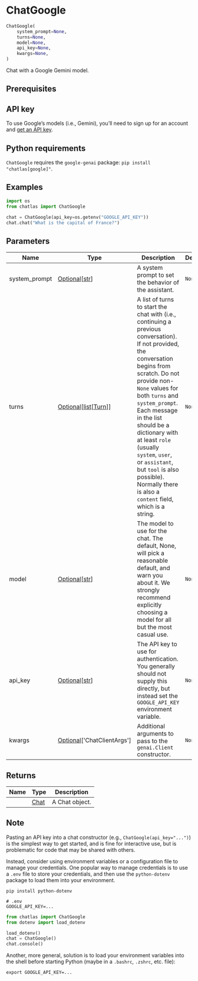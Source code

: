 # ChatGoogle { #chatlas.ChatGoogle }

```python
ChatGoogle(
    system_prompt=None,
    turns=None,
    model=None,
    api_key=None,
    kwargs=None,
)
```

Chat with a Google Gemini model.

## Prerequisites {.doc-section .doc-section-prerequisites}


::: {.callout-note}
## API key

To use Google's models (i.e., Gemini), you'll need to sign up for an account
and [get an API key](https://ai.google.dev/gemini-api/docs/get-started/tutorial?lang=python).
:::

::: {.callout-note}
## Python requirements

`ChatGoogle` requires the `google-genai` package: `pip install "chatlas[google]"`.
:::

## Examples {.doc-section .doc-section-examples}

```python
import os
from chatlas import ChatGoogle

chat = ChatGoogle(api_key=os.getenv("GOOGLE_API_KEY"))
chat.chat("What is the capital of France?")
```

## Parameters {.doc-section .doc-section-parameters}

| Name          | Type                                                                            | Description                                                                                                                                                                                                                                                                                                                                                                                                                 | Default   |
|---------------|---------------------------------------------------------------------------------|-----------------------------------------------------------------------------------------------------------------------------------------------------------------------------------------------------------------------------------------------------------------------------------------------------------------------------------------------------------------------------------------------------------------------------|-----------|
| system_prompt | [Optional](`typing.Optional`)\[[str](`str`)\]                                   | A system prompt to set the behavior of the assistant.                                                                                                                                                                                                                                                                                                                                                                       | `None`    |
| turns         | [Optional](`typing.Optional`)\[[list](`list`)\[[Turn](`chatlas._turn.Turn`)\]\] | A list of turns to start the chat with (i.e., continuing a previous conversation). If not provided, the conversation begins from scratch. Do not provide non-`None` values for both `turns` and `system_prompt`. Each message in the list should be a dictionary with at least `role` (usually `system`, `user`, or `assistant`, but `tool` is also possible). Normally there is also a `content` field, which is a string. | `None`    |
| model         | [Optional](`typing.Optional`)\[[str](`str`)\]                                   | The model to use for the chat. The default, None, will pick a reasonable default, and warn you about it. We strongly recommend explicitly choosing a model for all but the most casual use.                                                                                                                                                                                                                                 | `None`    |
| api_key       | [Optional](`typing.Optional`)\[[str](`str`)\]                                   | The API key to use for authentication. You generally should not supply this directly, but instead set the `GOOGLE_API_KEY` environment variable.                                                                                                                                                                                                                                                                            | `None`    |
| kwargs        | [Optional](`typing.Optional`)\[\'ChatClientArgs\'\]                             | Additional arguments to pass to the `genai.Client` constructor.                                                                                                                                                                                                                                                                                                                                                             | `None`    |

## Returns {.doc-section .doc-section-returns}

| Name   | Type                         | Description    |
|--------|------------------------------|----------------|
|        | [Chat](`chatlas._chat.Chat`) | A Chat object. |

## Note {.doc-section .doc-section-note}

Pasting an API key into a chat constructor (e.g., `ChatGoogle(api_key="...")`)
is the simplest way to get started, and is fine for interactive use, but is
problematic for code that may be shared with others.

Instead, consider using environment variables or a configuration file to manage
your credentials. One popular way to manage credentials is to use a `.env` file
to store your credentials, and then use the `python-dotenv` package to load them
into your environment.

```shell
pip install python-dotenv
```

```shell
# .env
GOOGLE_API_KEY=...
```

```python
from chatlas import ChatGoogle
from dotenv import load_dotenv

load_dotenv()
chat = ChatGoogle()
chat.console()
```

Another, more general, solution is to load your environment variables into the shell
before starting Python (maybe in a `.bashrc`, `.zshrc`, etc. file):

```shell
export GOOGLE_API_KEY=...
```